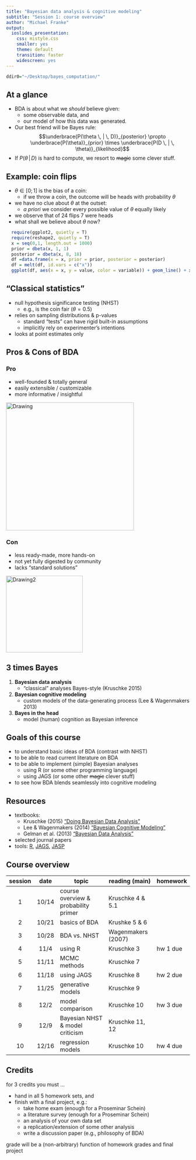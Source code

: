 ```yaml
---
title: "Bayesian data analysis & cognitive modeling"
subtitle: "Session 1: course overview"
author: "Michael Franke"
output:
  ioslides_presentation:
    css: mistyle.css
    smaller: yes
    theme: default
    transition: faster
    widescreen: yes
---
```

```r
ddir0="~/Desktop/bayes_computation/"
```



## At a glance

- BDA is about what we *should* believe given:
    - some observable data, and
    - our model of how this data was generated.
- Our best friend will be Bayes rule:
     $$\underbrace{P(\theta \, | \, D)}_{posterior} \propto \underbrace{P(\theta)}_{prior} \times \underbrace{P(D \, | \, \theta)}_{likelihood}$$
- If $P(\theta \, | \, D)$ is hard to compute, we resort to ~~magic~~ some clever stuff.

## Example: coin flips

- $\theta \in [0;1]$ is the bias of a coin:
    - if we throw a coin, the outcome will be heads with probability $\theta$
- we have no clue about $\theta$ at the outset:
    - *a priori* we consider every possible value of $\theta$ equally likely
- we observe that of 24 flips 7 were heads
- what shall we believe about $\theta$ now?

```r
  require(ggplot2, quietly = T)
  require(reshape2, quietly = T)
  x = seq(0,1, length.out = 1000)
  prior = dbeta(x, 1, 1)
  posterior = dbeta(x, 8, 18)
  df =data.frame(x = x, prior = prior, posterior = posterior)
  df = melt(df, id.vars = c("x"))
  ggplot(df, aes(x = x, y = value, color = variable)) + geom_line() + xlab("theta") + ylab("our level of credence") + theme(plot.background=element_blank())
```

## "Classical statistics"

- null hypothesis significance testing (NHST)
    - e.g., is the coin fair ($\theta = 0.5$)
- relies on sampling distributions & p-values
    - standard "tests" can have rigid built-in assumptions
    - implicitly rely on experimenter's intentions
- looks at point estimates only

## Pros & Cons of BDA {.columns-2} 

### Pro

- well-founded & totally general
- easily extensible / customizable
- more informative / insightful

<img src="https://metrouk2.files.wordpress.com/2014/02/10667_front_11.jpg" alt="Drawing" style="width: 350px;"/>

### Con

- less ready-made, more hands-on
- not yet fully digested by community
- lacks "standard solutions"

<img src="pics/minorthreat.jpg" alt="Drawing2" style="width: 210px;"/>

## 3 times Bayes


1. **Bayesian data analysis**
    - "classical" analyses Bayes-style (Kruschke 2015)
2. **Bayesian cognitive modeling**
    - custom models of the data-generating process (Lee & Wagenmakers 2013)
3. **Bayes in the head**
    - model (human) cognition as Bayesian inference


## Goals of this course

- to understand basic ideas of BDA (contrast with NHST)
- to be able to read current literature on BDA
- to be able to implement (simple) Bayesian analyses
    - using R (or some other programming language)
    - using JAGS (or some other ~~magic~~ clever stuff)
- to see how BDA blends seamlessly into cognitive modeling

## Resources

- textbooks:
    - Kruschke (2015) ["Doing Bayesian Data Analysis"](https://sites.google.com/site/doingbayesiandataanalysis/)
    - Lee & Wagenmakers (2014) ["Bayesian Cognitive Modeling"](http://bayesmodels.com)
    - Gelman et al. (2013) ["Bayesian Data Analysis"](http://www.stat.columbia.edu/~gelman/book/)
- selected journal papers
- tools: [R](https://www.r-project.org), [JAGS](http://mcmc-jags.sourceforge.net), [JASP](https://jasp-stats.org)

## Course overview

session | date | topic | reading (main) | homework
:---:|:---:|---|---|---|
1 | 10/14 | course overview & probability primer | Kruschke 4 & 5.1 | |
2 | 10/21 | basics of BDA | Krushke 5 & 6 | |
3 | 10/28 | BDA vs. NHST | Wagenmakers (2007) | |
4 | 11/4  | using R | Kruschke 3 | hw 1 due |
5 | 11/11  | MCMC methods | Kruschke 7 | |
6 | 11/18  | using JAGS | Kruschke 8 | hw 2 due |
7 | 11/25  | generative models | Kruschke 9 |  |
8 | 12/2  | model comparison | Kruschke 10 | hw 3 due |
9 | 12/9  | Bayesian NHST & model criticism | Kruschke 11, 12 |  |
10 | 12/16  | regression models | Kruschke 10 | hw 4 due |

## Credits

for 3 credits you must ...

- hand in all 5 homework sets, and
- finish with a final project, e.g.:
    - take home exam (enough for a Proseminar Schein)
    - a literature survey (enough for a Proseminar Schein)
    - an analysis of your own data set
    - a replication/extension of some other analysis
    - write a discussion paper (e.g., philosophy of BDA)

grade will be a (non-arbitrary) function of homework grades and final project


